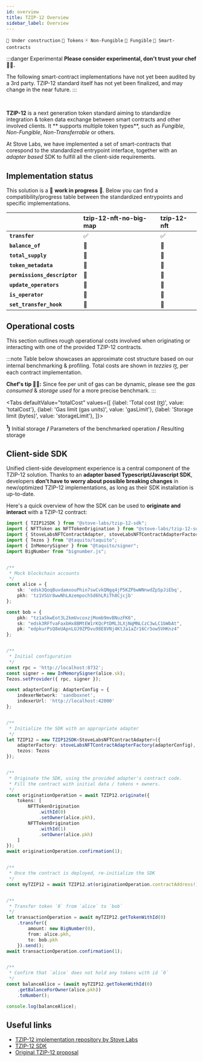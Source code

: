 ```yaml
---
id: overview
title: TZIP-12 Overview
sidebar_label: Overview
---
```





<div className="labels">

`🚧 Under construction` `🏦 Tokens` `🃏 Non-Fungible` `💸 Fungible` `📝 Smart-contracts`

</div>

:::danger Experimental
**Please consider experimental, don't trust your chef 👨‍🍳.**

The following smart-contract implementations have not yet been audited by a 3rd party. 
TZIP-12 standard itself has not yet been finalized, and may change in the near future.
:::

<br/>

**TZIP-12** is a next generation token standard aiming to standardize integration & token data exchange between smart contracts and other involved clients. It ** supports multiple token types**, such as *Fungible*, *Non-Fungible*, *Non-Transferrable* or others.


At Stove Labs, we have implemented a set of smart-contracts that corespond to the standardized entrypoint interface, 
together with an *adapter based* SDK to fulfill all the client-side requirements.

## Implementation status

This solution is a 🚧 **work in progress** 🚧. 
Below you can find a compatibility/progress table between the standardized entrypoints and specific implementations.

||tzip-12-nft-no-big-map|tzip-12-nft
|:----|:----|:----
|**`transfer`**|✅|✅
|**`balance_of`**|🚧|🚧
|**`total_supply`**|🚧|🚧
|**`token_metadata`**|🚧|🚧
|**`permissions_descriptor`**|🚧|🚧
|**`update_operators`**|🚧|🚧
|**`is_operator`**|🚧|🚧
|**`set_transfer_hook`**|🚧|🚧

## Operational costs

This section outlines rough operational costs involved when originating or interacting with one of the provided TZIP-12 contracts.

:::note
Table below showcases an approximate cost structure based on our internal benchmarking & profiling. 
Total costs are shown in *tezzies ꜩ*, per each contract implementation. 

**Chef's tip 👨‍🍳:**
Since fee per unit of gas can be dynamic, please see the *gas consumed* & *storage used* for a more precise benchmark.
:::


<Tabs
  defaultValue="totalCost"
  values={[
    {label: 'Total cost (ꜩ)', value: 'totalCost'},
    {label: 'Gas limit (gas units)', value: 'gasLimit'},
    {label: 'Storage limit (bytes)', value: 'storageLimit'},
  ]}>
  <TabItem value="totalCost"><OperationCosts displayMode='totalCost'/></TabItem>
  <TabItem value="gasLimit"><OperationCosts displayMode='gasLimit'/></TabItem>
  <TabItem value="storageLimit"><OperationCosts displayMode='storageLimit'/></TabItem>
</Tabs>

<b><sup>1</sup>)</b> Initial storage <b>/</b> Parameters of the benchmarked operation <b>/</b> Resulting storage



## Client-side SDK

Unified client-side development experience is a central component of the TZIP-12 solution. Thanks to an **adapter based Typescript/Javascript SDK**, 
developers **don't have to worry about possible breaking changes** in new/optimized TZIP-12 implementations, as long as their SDK installation is up-to-date.

Here's a quick overview of how the SDK can be used to **originate and interact** with a TZIP-12 contract:

```typescript
import { TZIP12SDK } from "@stove-labs/tzip-12-sdk";
import { NFTToken as NFTTokenOrigination } from "@stove-labs/tzip-12-sdk/src/models/origination/nftToken"
import { StoveLabsNFTContractAdapter, stoveLabsNFTContractAdapterFactory, Config as AdapterConfig } from "@stove-labs/tzip-12-sdk/src/adapters/stove-labs/nftAdapter/nftAdapter";
import { Tezos } from "@taquito/taquito";
import { InMemorySigner } from "@taquito/signer";
import BigNumber from "bignumber.js";


/**
 * Mock blockchain accounts
 */
const alice = {
    sk: 'edsk3QoqBuvdamxouPhin7swCvkQNgq4jP5KZPbwWNnwdZpSpJiEbq',
    pkh: 'tz1VSUr8wwNhLAzempoch5d6hLRiTh8Cjcjb'
};

const bob = {
    pkh: "tz1aSkwEot3L2kmUvcoxzjMomb9mvBNuzFK6",
    sk: "edsk3RFfvaFaxbHx8BMtEW1rKQcPtDML3LXjNqMNLCzC3wLC1bWbAt",
    pk: "edpkurPsQ8eUApnLUJ9ZPDvu98E8VNj4KtJa1aZr16Cr5ow5VHKnz4"
};


/**
 * Initial configuration
 */
const rpc = 'http://localhost:8732';
const signer = new InMemorySigner(alice.sk);
Tezos.setProvider({ rpc, signer });

const adapterConfig: AdapterConfig = {
    indexerNetwork: 'sandboxnet',
    indexerUrl: 'http://localhost:42000'
};


/**
 * Initialize the SDK with an appropriate adapter
 */
let TZIP12 = new TZIP12SDK<StoveLabsNFTContractAdapter>({
    adapterFactory: stoveLabsNFTContractAdapterFactory(adapterConfig),
    tezos: Tezos
});


/**
 * Originate the SDK, using the provided adapter's contract code.
 * Fill the contract with initial data / tokens + owners.
 */
const originationOperation = await TZIP12.originate({
    tokens: [
        NFTTokenOrigination
            .withId(0)
            .setOwner(alice.pkh),
        NFTTokenOrigination
            .withId(1)
            .setOwner(alice.pkh)
    ]
});
await originationOperation.confirmation(1);


/**
 * Once the contract is deployed, re-initialize the SDK
 */
const myTZIP12 = await TZIP12.at(originationOperation.contractAddress!);


/**
 * Transfer token `0` from `alice` to `bob`
 */
let transactionOperation = await myTZIP12.getTokenWithId(0)
    .transfer({
        amount: new BigNumber(0),
        from: alice.pkh,
        to: bob.pkh
    }).send();
await transactionOperation.confirmation(1);


/**
 * Confirm that `alice` does not hold any tokens with id `0`
 */
const balanceAlice = (await myTZIP12.getTokenWithId(0)
    .getBalanceForOwner(alice.pkh))
    .toNumber();

console.log(balanceAlice);
```

## Useful links

- [TZIP-12 implementation repository by Stove Labs](https://github.com/stove-labs/tzip-12)
- [TZIP-12 SDK](https://github.com/stove-labs/tzip-12-sdk)
- [Original TZIP-12 proposal](https://gitlab.com/tzip/tzip/-/blob/master/proposals/tzip-12/tzip-12.md)